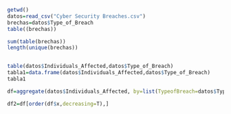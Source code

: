 ```r
getwd()
datos=read_csv("Cyber Security Breaches.csv")
brechas=datos$Type_of_Breach
table((brechas))

sum(table(brechas))
length(unique(brechas))


table(datos$Individuals_Affected,datos$Type_of_Breach)
tabla1=data.frame(datos$Individuals_Affected,datos$Type_of_Breach)
tabla1

df=aggregate(datos$Individuals_Affected, by=list(TypeofBreach=datos$Type_of_Breach), FUN=sum)

df2=df[order(df$x,decreasing=T),]



```

